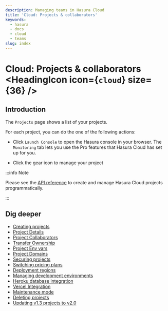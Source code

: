 ```yaml
---
description: Managing teams in Hasura Cloud
title: 'Cloud: Projects & collaborators'
keywords:
  - hasura
  - docs
  - cloud
  - teams
slug: index
---
```



# Cloud: Projects & collaborators <HeadingIcon icon={`cloud`} size={36} />

## Introduction

The `Projects` page shows a list of your projects.

<Thumbnail src='/img/graphql/cloud/projects/projects-list.png' alt='Projects list' width='1200px' />

For each project, you can do the one of the following actions:

<Thumbnail src='/img/graphql/cloud/projects/project-actions.png' alt='Project actions' width='860px' />

- Click `Launch Console` to open the Hasura console in your browser. The `Monitoring` tab lets you use the Pro features
  that Hasura Cloud has set up for you.

<Thumbnail
  src='/img/graphql/cloud/metrics/monitoring-tab-overview.png'
  alt='Hasura Console: Monitoring tab'
  width='900px'
/>

- Click the gear icon to manage your project

<Thumbnail src='/img/graphql/cloud/projects/project-details.png' alt='General tab' width='900px' />

:::info Note

Please see the [API reference](/api-reference/cloud-api-reference.mdx) to create and manage Hasura Cloud projects
programmatically.

:::

## Dig deeper

- [Creating projects](/projects/create.mdx)
- [Project Details](/projects/details.mdx)
- [Project Collaborators](/projects/collaborators.mdx)
- [Transfer Ownership](/projects/ownership.mdx)
- [Project Env vars](/projects/env-vars.mdx)
- [Project Domains](/projects/domains.mdx)
- [Securing projects](/projects/secure.mdx)
- [Switching pricing plans](/projects/pricing.mdx)
- [Deployment regions](/projects/regions.mdx)
- [Managing development environments](/projects/environments.mdx)
- [Heroku database integration](/projects/heroku-url-sync.mdx)
- [Vercel Integration](/projects/vercel-integration.mdx)
- [Maintenance mode](/projects/maintenance-mode.mdx)
- [Deleting projects](/projects/delete.mdx)
- [Updating v1.3 projects to v2.0](/projects/move-project-v2.mdx)
